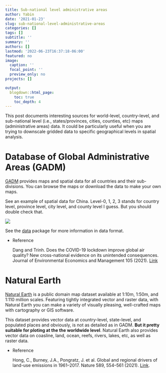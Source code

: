 ---
title: Sub-national level administrative areas
author: Yabin
date: '2021-01-23'
slug: sub-national-level-administrative-areas
categories: []
tags: []
subtitle: ''
summary: ''
authors: []
lastmod: '2022-06-23T16:37:18-06:00'
featured: no
image:
  caption: ''
  focal_point: ''
  preview_only: no
projects: []

output:
  blogdown::html_page:
    toc: true
    toc_depth: 4
---

This post documents interesting sources for world-level, country-level, and sub-national level (i.e., states/provinces, cities, counties, etc) maps (administrative areas) data. It could be particularly useful when you are trying to downscale gridded data to specific geographical levels in spatial analysis. 

# Database of Global Administrative Areas (GADM)

[GADM](https://gadm.org/) provides maps and spatial data for all countries and their sub-divisions. You can browse the maps or download the data to make your own maps.

See an example of spatial data for China. Level-0, 1, 2, 3 stands for country level, province level, city level, and county level I guess. But you should double check that. 

![](/data/2021-01-23-sub-national-level-administrative-areas.en_files/Untitled.png)


See the [data](https://gadm.org/formats.html) package for more information in data format.

- Reference

  Dang and Trinh. Does the COVID-19 lockdown improve global air quality? New cross-national evidence on its unintended consequences. Journal of Environmental Economics and Management 105 (2021). [Link](https://doi.org/10.1016/j.jeem.2020.102401)
  
  
# Natural Earth

[Natural Earth](https://www.naturalearthdata.com/) is a public domain map dataset available at 1:10m, 1:50m, and 1:110 million scales. Featuring tightly integrated vector and raster data, with Natural Earth you can make a variety of visually pleasing, well-crafted maps with cartography or GIS software.

This dataset provides vector data at country-level, state-level, and populated places and obviously, is not as detailed as in GADM. **But it pretty suitable for ploting at the the worldwide level**. Natural Earth also provides vector data on coasline, land, ocean, reefs, rivers, lakes, etc, as well as raster data.

- Reference

  Hong, C., Burney, J.A., Pongratz, J. et al. Global and regional drivers of land-use emissions in 1961–2017. Nature 589, 554–561 (2021). [Link](https://doi.org/10.1038/s41586-020-03138-y).
  

